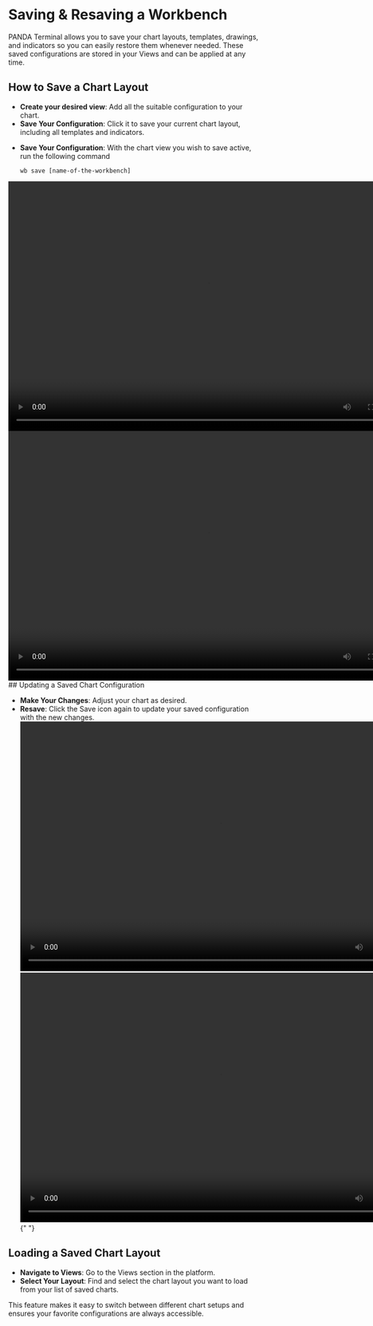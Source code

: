 
# Saving & Resaving a Workbench

PANDA Terminal allows you to save your chart layouts, templates, drawings, and indicators so you can easily restore them whenever needed. These saved configurations are stored in your Views and can be applied at any time.

## How to Save a Chart Layout

- **Create your desired view**: Add all the suitable configuration to your chart.
- **Save Your Configuration**: Click it to save your current chart layout, including all templates and indicators.

<Tabs>
  <TabItem value="cmd" label="Save Views using command" default>
    <ul>
      <li>
        <b>Save Your Configuration</b>: With the chart view you wish to save
        active, run the following command
        <p>
          <code>wb save [name-of-the-workbench]</code>
        </p>
      </li>
    </ul>
    <video width="800" height="500" autoPlay loop>
      <source
        src="https://assets.pandaterminal.com/documentation_clips/resave%20using%20command.mov"
        type="video/mp4"
      ></source>
    </video>
  </TabItem>
  <TabItem value="gui" label="Save Views using GUI">
    <video width="800" height="500" autoPlay loop>
      <source
        src="https://assets.pandaterminal.com/documentation_clips/resavingChart_using_GUI.mov"
        type="video/mp4"
      ></source>
    </video>
  </TabItem>
</Tabs>
## Updating a Saved Chart Configuration

- **Make Your Changes**: Adjust your chart as desired.
- **Resave**: Click the Save icon again to update your saved configuration with the new changes.
  <Tabs>
    <TabItem value="cmd" label="Resave views using command" default>
      <video width="800" height="500" autoPlay loop>
        <source
          src="https://assets.pandaterminal.com/documentation_clips/resave using command.mov"
          type="video/mp4"
        ></source>
      </video>
    </TabItem>
    <TabItem value="gui" label="Resave views using the GUI">
      <video width="800" height="500" autoPlay loop>
        <source
          src="https://assets.pandaterminal.com/documentation_clips/resavingChart_using_GUI.mov"
          type="video/mp4"
        ></source>
      </video>
    </TabItem>
  </Tabs>{" "}

## Loading a Saved Chart Layout

- **Navigate to Views**: Go to the Views section in the platform.
- **Select Your Layout**: Find and select the chart layout you want to load from your list of saved charts.

This feature makes it easy to switch between different chart setups and ensures your favorite configurations are always accessible.
